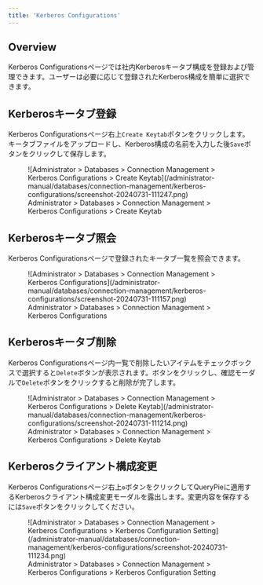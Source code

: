 ```yaml
---
title: 'Kerberos Configurations'
---
```


## Overview

Kerberos Configurationsページでは社内Kerberosキータブ構成を登録および管理できます。ユーザーは必要に応じて登録されたKerberos構成を簡単に選択できます。

## Kerberosキータブ登録

Kerberos Configurationsページ右上`Create Keytab`ボタンをクリックします。キータブファイルをアップロードし、Kerberos構成の名前を入力した後`Save`ボタンをクリックして保存します。

<figure data-layout="center" data-align="center">
![Administrator &gt; Databases &gt; Connection Management &gt; Kerberos Configurations &gt; Create Keytab](/administrator-manual/databases/connection-management/kerberos-configurations/screenshot-20240731-111247.png)
<figcaption>
Administrator &gt; Databases &gt; Connection Management &gt; Kerberos Configurations &gt; Create Keytab
</figcaption>
</figure>


## Kerberosキータブ照会

Kerberos Configurationsページで登録されたキータブ一覧を照会できます。

<figure data-layout="center" data-align="center">
![Administrator &gt; Databases &gt; Connection Management &gt; Kerberos Configurations](/administrator-manual/databases/connection-management/kerberos-configurations/screenshot-20240731-111157.png)
<figcaption>
Administrator &gt; Databases &gt; Connection Management &gt; Kerberos Configurations
</figcaption>
</figure>


## Kerberosキータブ削除

Kerberos Configurationsページ内一覧で削除したいアイテムをチェックボックスで選択すると`Delete`ボタンが表示されます。ボタンをクリックし、確認モーダルで`Delete`ボタンをクリックすると削除が完了します。

<figure data-layout="center" data-align="center">
![Administrator &gt; Databases &gt; Connection Management &gt; Kerberos Configurations &gt; Delete Keytab](/administrator-manual/databases/connection-management/kerberos-configurations/screenshot-20240731-111214.png)
<figcaption>
Administrator &gt; Databases &gt; Connection Management &gt; Kerberos Configurations &gt; Delete Keytab
</figcaption>
</figure>


## Kerberosクライアント構成変更

Kerberos Configurationsページ右上`⚙️`ボタンをクリックしてQueryPieに適用するKerberosクライアント構成変更モーダルを露出します。変更内容を保存するには`Save`ボタンをクリックしてください。

<figure data-layout="center" data-align="center">
![Administrator &gt; Databases &gt; Connection Management &gt; Kerberos Configurations &gt; Kerberos Configuration Setting](/administrator-manual/databases/connection-management/kerberos-configurations/screenshot-20240731-111234.png)
<figcaption>
Administrator &gt; Databases &gt; Connection Management &gt; Kerberos Configurations &gt; Kerberos Configuration Setting
</figcaption>
</figure>



